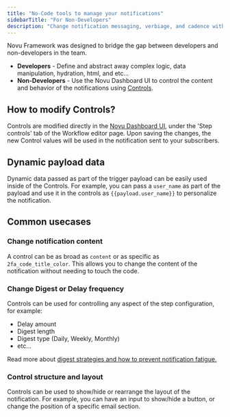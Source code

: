 ```yaml
---
title: "No-Code tools to manage your notifications"
sidebarTitle: "For Non-Developers"
description: "Change notification messaging, verbiage, and cadence without requiring engineering's help by using the Novu Dashboard UI."
---
```


Novu Framework was designed to bridge the gap between developers and non-developers in the team.

- **Developers** - Define and abstract away complex logic, data manipulation, hydration, html, and etc...
- **Non-Developers** - Use the Novu Dashboard UI to control the content and behavior of the notifications using [Controls](/framework/controls).

## How to modify Controls?

Controls are modified directly in the [Novu Dashboard UI](https://dashboard.novu.co), under the 'Step controls' tab of the Workflow editor page.
Upon saving the changes, the new Control values will be used in the notification sent to your subscribers.

## Dynamic payload data

Dynamic data passed as part of the trigger payload can be easily used inside of the Controls. For example, you can pass a `user_name` as part of the payload and use it in the controls as `{{payload.user_name}}` to personalize the notification.

## Common usecases

### Change notification content

A control can be as broad as `content` or as specific as `2fa_code_title_color`. This allows you to change the content of the notification without needing to touch the code.

### Change Digest or Delay frequency

Controls can be used for controlling any aspect of the step configuration, for example:

- Delay amount
- Digest length
- Digest type (Daily, Weekly, Monthly)
- etc...

Read more about [digest strategies and how to prevent notification fatigue.](https://novu.co/blog/digest-notifications-best-practices-example/)

### Control structure and layout

Controls can be used to show/hide or rearrange the layout of the notification.
For example, you can have an input to show/hide a button, or change the position of a specific email section.
